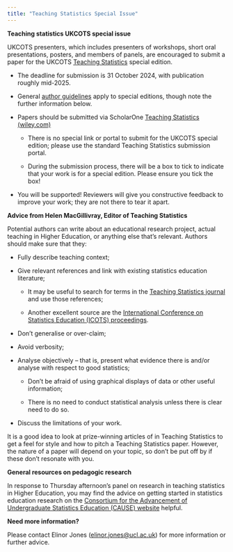 ```yaml
---
title: "Teaching Statistics Special Issue"
---
```


**Teaching statistics UKCOTS special issue**

UKCOTS presenters, which includes presenters of workshops, short oral
presentations, posters, and members of panels, are encouraged to submit a paper
for the UKCOTS [Teaching Statistics](https://onlinelibrary.wiley.com/journal/14679639){target="_blank"} special edition.

- The deadline for submission is 31 October 2024, with publication roughly mid-2025.

- General [author guidelines](https://onlinelibrary.wiley.com/page/journal/14679639/homepage/forauthors.html){target="_blank"} apply to special editions, though note the further information below.

- Papers should be submitted via ScholarOne [Teaching Statistics (wiley.com)](https://mc.manuscriptcentral.com/teachstats){target="_blank"}

    - There is no special link or portal to submit for the UKCOTS special edition; please use the standard Teaching Statistics submission portal.

    - During the submission process, there will be a box to tick to indicate that your work is for a special edition. Please ensure you tick the box!

- You will be supported! Reviewers will give you constructive feedback to
  improve your work; they are not there to tear it apart.

**Advice from Helen MacGillivray, Editor of Teaching Statistics**

Potential authors can write about an educational research project, actual
teaching in Higher Education, or anything else that's relevant. Authors should make sure that they:

- Fully describe teaching context;

- Give relevant references and link with existing statistics education
  literature;

    - It may be useful to search for terms in the [Teaching Statistics journal](https://onlinelibrary.wiley.com/journal/14679639){target="_blank"} and use those references;

    - Another excellent source are the [International Conference on Statistics Education (ICOTS) proceedings](http://iase-web.org/Conference_Proceedings.php).

- Don't generalise or over-claim;

- Avoid verbosity;

- Analyse objectively -- that is, present what evidence there is and/or
  analyse with respect to good statistics;

    - Don't be afraid of using graphical displays of data or other useful information;

    - There is no need to conduct statistical analysis unless there is clear need to do so.

- Discuss the limitations of your work.

It is a good idea to look at prize-winning articles of in Teaching Statistics
to get a feel for style and how to pitch a Teaching Statistics paper. However,
the nature of a paper will depend on your topic, so don't be put off by if these don't resonate with you.

**General resources on pedagogic research**

In response to Thursday afternoon's panel on research in teaching statistics in Higher Education, you may find the advice on getting started in statistics education research on the [Consortium for the Advancement of Undergraduate Statistics Education (CAUSE) website](https://causeweb.org/cause/){target="_blank"} helpful.

**Need more information?**

Please contact Elinor Jones (<elinor.jones@ucl.ac.uk>) for more information or
further advice.
